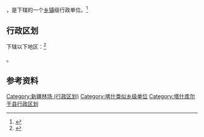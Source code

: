 {{中国乡级行政区|65/31/31/401/000}}

'''{{PAGENAMEBASE}}'''，是{{PRC admin/fullname|65/31/31/401/000|3}}下辖的一个[[乡镇|乡镇]]级行政单位。<ref>{{PRC admin/ref sgc|{{PRC admin/parent|65/31/31/401/000}}}}</ref>

== 行政区划 ==

{{PAGENAMEBASE}}下辖以下地区：<ref>{{PRC admin/ref sgc|65/31/31/401/000}}</ref>

{{PRC admin/children|65/31/31/401/000}}。

== 参考资料 ==

{{reflist}}

{{塔什库尔干塔吉克自治县行政区划}}
{{新疆行政区划小作品}}

[[Category:新疆林场_(行政区划)|Category:新疆林场 (行政区划)]]
[[Category:喀什类似乡级单位|Category:喀什类似乡级单位]]
[[Category:塔什库尔干县行政区划|Category:塔什库尔干县行政区划]]